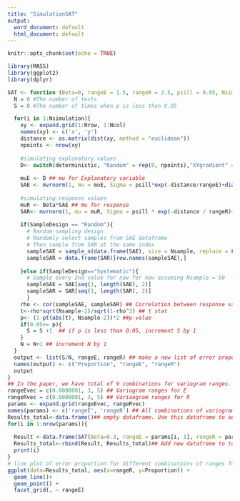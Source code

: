 ```yaml
---
title: "SimulationSAT"
output:
  word_document: default
  html_document: default
---
```


```r
knitr::opts_chunk$set(echo = TRUE)
```


```r
library(MASS)
library(ggplot2)
library(dplyr)
```



```r
SAT <- function (Beta=0, rangeE = 1.5, rangeR = 2.5, psill = 0.05, Nsimulation =10, Nrow = 5, Ncol = 5, deterministic = "Random", Nsample =50, SampleDesign = "Random"){
  N = 0 #The number of tests
  S = 0 #The number of times when p is less than 0.05

  for(i in 1:Nsimulation){
    xy <- expand.grid(1:Nrow, 1:Ncol)
    names(xy) <- c('x', 'y')
    distance <- as.matrix(dist(xy, method = "euclidean"))
    npoints <- nrow(xy)
    
    #simulating explanatory values
    D<- switch(deterministic, "Random" = rep(0, npoints),"XYgradient" = 1.5*xy[,1]+1.5*xy[,2], "Two Zone" = c(rep(10, npoints/2),rep(2,npoints/2))) # defining deterministic. Random means there is no deterministic. XYgradient is linear gradients from north to south and from west to east. 
    
    muE <- D ## mu for Explanatory variable
    SAE <- mvrnorm(1, mu = muE, Sigma = psill*exp(-distance/rangeE)+diag(x = 0.4, nrow=Nrow*Ncol, ncol = Nrow*Ncol)) # simulating data for explanatory variable 
    
    #simulating response values
    muR <- Beta*SAE ## mu for response 
    SAR<- mvrnorm(1, mu = muR, Sigma = psill * exp(-distance / rangeR)+diag(x = 0.4, nrow =Nrow*Ncol, ncol = Nrow*Ncol ))
    
    if(SampleDesign == "Random"){
      # Random sampling design
      # Randomly select samples from SAE dataframe
      # Then sample from SAR at the same index
      sampleSAE = sample_n(data.frame(SAE), size = Nsample, replace = FALSE)
      sampleSAR = data.frame(SAR)[row.names(sampleSAE),]
      
    }else if(SampleDesign=="Systematic"){
      # Sample every 2nd value for now for now assuming Nsample = 50
      sampleSAE = SAE[seq(1, length(SAE), 2)]
      sampleSAR = SAR[seq(1, length(SAR), 2)]
      }
    rho <- cor(sampleSAE, sampleSAR) ## Correlation between response values and explanatory values
    t<-rho*sqrt(Nsample-2)/sqrt(1-rho^2) ## t stat
    p<- (1-pt(abs(t), Nsample-2))*2 ##p-value
    if(0.05>= p){
      S = S +1  ## if p is less than 0.05, increment S by 1
    }
    N = N+1 ## increment N by 1
  }
  output <- list(S/N, rangeE, rangeR) ## make a new list of error proportion, range for E, and range for R
  names(output) <- c("Proportion", "rangeE", "rangeR")
  output
}
## In the paper, we have total of 9 combinations for variogram ranges. They use 0, 20, and 50. 
rangeEvec = c(0.0000001, 3, 5) ## Variogram ranges for E
rangeRvec = c(0.0000001, 3, 5) ## Variaogram ranges for R
params <- expand.grid(rangeEvec, rangeRvec)
names(params) <- c('rangeE', 'rangeR') ## All combinations of variogram ranges. For the future, we are going to add sampling designs in the params vectors. 
Results_total<-data.frame()## empty dataframe. Use this dataframe to add proportion later. 
for(i in 1:nrow(params)){
  
  Result <-data.frame(SAT(Beta=0.3, rangeE = params[i, 1], rangeR = params[i, 2], psill = 0.3, Nsimulation =500, Nrow = 10, Ncol =10, deterministic = "XYgradient", Nsample = 50, SampleDesign = "Systematic")) ## new dataframe for each function call. 
  Results_total<-rbind(Result, Results_total)## Add new dataframe to total results
  print(i)
}
# line plot of error proportion for different combinatoins of ranges for E and R
ggplot(data=Results_total, aes(x=rangeR, y=Proportion)) +
  geom_line()+
  geom_point() + 
  facet_grid(. ~ rangeE)

```




